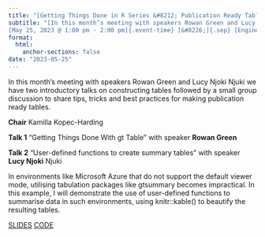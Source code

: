 ```yaml
---
title: "[Getting Things Done in R Series &#8212; Publication Ready Tables]{.event-title}"
subtitle: "[In this month’s meeting with speakers Rowan Green and Lucy Njoki Njuki we have two introductory talks on constructing tables followed by a small group discussion to share tips, tricks and best practices for making publication ready tables.]{.event-summary} <br> \
[May 25, 2023 @ 1:00 pm - 2:00 pm]{.event-time} [&#8226;]{.sep} [Engineering A Room 3A.016 (University of Manchester)]{.event-location}"
format:
  html:
    anchor-sections: false
date: "2023-05-25"
---
```


<!--
date: "2023-05-25T13:00:00"
date_end: "2023-05-25T14:00:00"
event: R User Group Meeting 
location: Engineering A Room 3A.016 - University of Manchester
publish_date: "2023-08-20T00:00:00"
-->

In this month’s meeting with speakers Rowan Green and Lucy Njoki Njuki we have two introductory talks on constructing tables followed by a small group discussion to share tips, tricks and best practices for making publication ready tables.

**Chair** Kamilla Kopec-Harding

**Talk 1** "Getting Things Done With gt Table" 
with speaker **Rowan Green**

**Talk 2** "User-defined functions to create summary tables" with speaker **Lucy Njoki** Njuki 

In environments like Microsoft Azure that do not support the default viewer mode, utilising tabulation packages like gtsummary becomes impractical. In this example, I will demonstrate the use of user-defined functions to summarise data in such environments, using knitr::kable() to beautify the resulting tables. 

[SLIDES](https://lucynjuki.github.io/R.U.M-publication-ready-tables/)
[CODE](https://github.com/LucyNjuki/R.U.M-publication-ready-tables)
